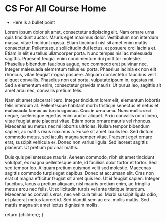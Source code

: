 
# CS For All Course Home

- Here is a bullet point

Lorem ipsum dolor sit amet, consectetur adipiscing elit. Nam ornare urna quis
tincidunt auctor. Mauris eget maximus dolor. Vestibulum non interdum massa,
vitae tincidunt massa. Etiam tincidunt nisl sit amet enim mattis consectetur.
Pellentesque sollicitudin dui lectus, et posuere orci lacinia et. Etiam in elit
eu tellus ullamcorper porta. Nunc tempus nisi ac malesuada sagittis. Praesent
feugiat enim condimentum dui porttitor molestie. Phasellus bibendum faucibus
augue, nec commodo erat pulvinar nec. Integer malesuada elementum tellus eu
porta. Phasellus lacinia ex non elit rhoncus, vitae feugiat magna posuere.
Aliquam consectetur faucibus velit aliquet convallis. Phasellus non est porta,
vulputate ipsum in, egestas mi. Sed a elementum enim, consectetur gravida mauris.
Ut purus leo, sagittis sit amet arcu nec, convallis pretium felis.

Nam sit amet placerat libero. Integer tincidunt lorem elit, elementum lobortis
felis interdum at. Pellentesque habitant morbi tristique senectus et netus et
malesuada fames ac turpis egestas. Cras in urna urna. Nunc mollis orci neque,
scelerisque egestas enim auctor aliquet. Proin convallis odio libero, vitae
feugiat ante placerat vitae. Etiam porta ornare mauris vel rhoncus. Maecenas
eu metus nec mi lobortis ultricies. Nullam tempor bibendum sapien, ac mattis
risus maximus a. Fusce sit amet iaculis leo. Sed dictum commodo metus, sed
iaculis magna semper vitae. Praesent eget ornare erat, suscipit vehicula ex.
Donec non varius ligula. Sed laoreet sagittis placerat. Ut pretium pulvinar mattis.

Duis quis pellentesque mauris. Aenean commodo, nibh sit amet tincidunt volutpat,
ex magna pellentesque ante, id facilisis dolor tortor et tortor. Sed sed tempor
leo. Aliquam pretium euismod velit sed molestie. Maecenas sagittis commodo turpis
eget dapibus. Donec at accumsan elit. Cras non erat ut magna efficitur feugiat sit
amet quis leo. Ut id feugiat sapien. Integer faucibus, lacus a pretium aliquam, nisl
mauris pretium enim, ac fringilla metus arcu nec felis. Ut sollicitudin turpis vel
ante tristique interdum. Maecenas ac convallis eros, nec vehicula tellus. Morbi
suscipit ligula odio, et placerat metus laoreet id. Sed blandit sem ac erat mollis
mattis. Sed mattis magna sit amet lectus dignissim mollis.

  return <MdxLayout>{children}</MdxLayout>;
}

